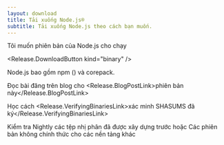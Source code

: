 ```yaml
---
layout: download
title: Tải xuống Node.js®
subtitle: Tải xuống Node.js theo cách bạn muốn.
---
```


<section>
  Tôi muốn phiên bản <Release.VersionDropdown /> của Node.js cho <Release.OperatingSystemDropdown /> chạy <Release.BitnessDropdown />

  <Release.DownloadButton kind="binary" />
</section>

<section>
  Node.js bao gồm <LinkWithArrow href="https://npmjs.com">npm</LinkWithArrow> (<Release.NpmVersion />) và corepack.

Đọc bài đăng trên blog cho <Release.BlogPostLink>phiên bản này</Release.BlogPostLink>

Học cách <Release.VerifyingBinariesLink>xác minh SHASUMS đã ký</Release.VerifyingBinariesLink>

Kiểm tra <LinkWithArrow href="https://nodejs.org/download/nightly/">Nightly</LinkWithArrow> các tệp nhị phân đã được xây dựng trước hoặc <LinkWithArrow href="https://unofficial-builds.nodejs.org/download/">Các phiên bản không chính thức</LinkWithArrow> cho các nền tảng khác

</section>
